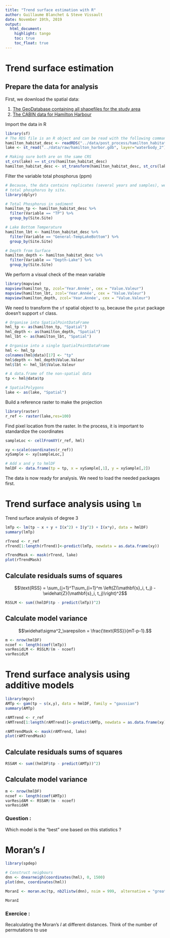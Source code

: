 ```yaml
---
title: "Trend surface estimation with R"
author: Guillaume Blanchet & Steve Vissault
date: November 19th, 2019
output:
  html_document:
    highlight: tango
    toc: true
    toc_float: true
---
```


# Trend surface estimation

## Prepare the data for analysis

First, we download the spatial data:

1. [The GeoDatabase containing all shapefiles for the study area](https://github.com/SteveViss/PR-GSFE01/raw/master/data/raw/hamilton_harbor.gdb.zip)
2. [The CABIN data for Hamilton Harbour](https://github.com/SteveViss/PR-GSFE01/raw/master/data/post_process/hamilton_habitat.rds)

Import the data in R

```r
library(sf)
# The RDS file is an R object and can be read with the following command:
hamilton_habitat_desc <- readRDS("../data/post_process/hamilton_habitat.rds")
lake <- st_read("../data/raw/hamilton_harbor.gdb", layer="waterbody_2")

# Making sure both are on the same CRS
st_crs(lake) == st_crs(hamilton_habitat_desc)
hamilton_habitat_desc <- st_transform(hamilton_habitat_desc, st_crs(lake))
```

Filter the variable total phosphorus (ppm)

```r
# Because, the data contains replicates (several years and samples), we want to average all measurements of
# total phosphorus by site.
library(dplyr)

# Total Phosphorus in sediment
hamilton_tp <- hamilton_habitat_desc %>% 
  filter(Variable == "TP") %>% 
  group_by(Site.Site) 

# Lake Bottom Temperature
hamilton_lbt <- hamilton_habitat_desc %>% 
  filter(Variable == "General-TempLakeBottom") %>% 
  group_by(Site.Site) 

# Depth from Surface
hamilton_depth <- hamilton_habitat_desc %>% 
  filter(Variable == "Depth-Lake") %>% 
  group_by(Site.Site) 
```

We perform a visual check of the mean variable

```r
library(mapview)
mapview(hamilton_tp, zcol='Year.Année', cex = "Value.Valeur")   
mapview(hamilton_lbt, zcol='Year.Année', cex = "Value.Valeur")  
mapview(hamilton_depth, zcol='Year.Année', cex = "Value.Valeur")
```

We need to transform the `sf` spatial object to `sp`, because the `gstat` package doesn't support `sf` class.

```r
# Organise into SpatialPointDataFrame
hml_tp <- as(hamilton_tp, "Spatial")
hml_depth <- as(hamilton_depth, "Spatial")
hml_lbt <- as(hamilton_lbt, "Spatial")

# Organise into a single SpatialPointDataFrame
hml <- hml_tp
colnames(hml@data)[17] <- "tp"
hml$depth <- hml_depth$Value.Valeur
hml$lbt <- hml_lbt$Value.Valeur

# A data.frame of the non-spatial data
tp <- hml@data$tp

# SpatialPolygons
lake <- as(lake, "Spatial")
```

Build a reference raster to make the projection

```r
library(raster)
r_ref <- raster(lake,res=100)
```

Find pixel location from the raster. In the process, it is important to standardize the coordinates
```r
sampleLoc <- cellFromXY(r_ref, hml)

xy <-scale(coordinates(r_ref))
xySample <- xy[sampleLoc,]

# Add x and y to hmlDF
hmlDF <- data.frame(tp = tp, x = xySample[,1], y = xySample[,2])
```

The data is now ready for analysis. We need to load the needed packages first.

# Trend surface analysis using `lm`

Trend surface analysis of degree 3
```r
lmTp <- lm(tp ~ x + y + I(x^2) + I(y^2) + I(x*y), data = hmlDF)
summary(lmTp)

rTrend <- r_ref
rTrend[1:length(rTrend)]<-predict(lmTp, newdata = as.data.frame(xy))

rTrendMask <- mask(rTrend, lake)
plot(rTrendMask)
```

## Calculate residuals sums of squares

$$\text{RSS} = \sum_{j=1}^T\sum_{i=1}^m \left(Z(\mathbf{s}_i, t_j) - \widehat{Z}(\mathbf{s}_i, t_j)\right)^2$$

```r
RSSLM <- sum((hmlDF$tp - predict(lmTp))^2)
```

## Calculate model variance

$$\widehat\sigma^2_\varepsilon = \frac{\text{RSS}}{mT-p-1}.$$

```r
m <- nrow(hmlDF)
ncoef <- length(coef(lmTp))
varResidLM <- RSSLM/(m - ncoef)
varResidLM
```


# Trend surface analysis using additive models

```r
library(mgcv)
AMTp <- gam(tp ~ s(x,y), data = hmlDF, family = "gaussian")
summary(AMTp)

rAMTrend <- r_ref
rAMTrend[1:length(rAMTrend)]<-predict(AMTp, newdata = as.data.frame(xy))

rAMTrendMask <- mask(rAMTrend, lake)
plot(rAMTrendMask)
```

## Calculate residuals sums of squares

```r
RSSAM <- sum((hmlDF$tp - predict(AMTp))^2)
```

## Calculate model variance

```r
m <- nrow(hmlDF)
ncoef <- length(coef(AMTp))
varResidAM <- RSSAM/(m - ncoef)
varResidAM
```

### Question : 

Which model is the "best" one based on this statistics ?

# Moran's $I$

```r
library(spdep)

# Construct neigbours
dnn <- dnearneigh(coordinates(hml), 0, 1500)
plot(dnn, coordinates(hml))

MoranI <- moran.mc(tp, nb2listw(dnn), nsim = 999,  alternative = "greater", zero.policy = TRUE)

MoranI
```

### Exercice : 

Recalculating the Moran's $I$ at different distances. Think of the number of permutations to use





